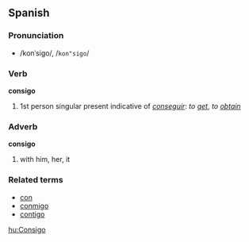 == Spanish ==

=== Pronunciation ===
*/konˈsigo/, /<tt>kon"sigo</tt>/

=== Verb ===
'''consigo'''

# 1st person singular present indicative of ''[[conseguir]]'': ''to [[get]]'', ''to [[obtain]]''

=== Adverb ===
'''consigo'''

#with him, her, it

=== Related terms ===
*[[con#Spanish|con]]
*[[conmigo]]
*[[contigo]]

[[hu:Consigo]]